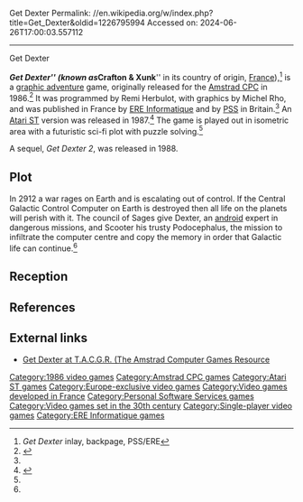 Get Dexter
Permalink: //en.wikipedia.org/w/index.php?title=Get_Dexter&oldid=1226795994
Accessed on: 2024-06-26T17:00:03.557112



------
Get Dexter
{{Infobox video game
| title        = Get Dexter
| image        = getdexter.jpg
| caption      = Amstrad CPC cover art
| developer    = 
| publisher    = [[ERE Informatique]]<br>[[Personal Software Services|PSS]]
| programmer   = Remi Herbulot
| designer     = 
| series       = 
| engine       = 
| released     = '''1986:''' Amstrad CPC<br>'''1987:''' Atari ST
| genre        = [[Adventure game|Adventure]]
| modes        = [[Single-player video game|Single-player]]
| platforms    = [[Amstrad CPC]], [[Atari ST]]
}}

'''''Get Dexter''''' (known as '''''Crafton & Xunk''''' in its country of origin, [[France]]),<ref name="inlay">''Get Dexter'' inlay, backpage, PSS/ERE</ref> is a [[graphic adventure]] game, originally released for the [[Amstrad CPC]] in 1986.<ref name="CPC Moby Games">{{cite web  | last =  | first =  | authorlink =  | title =CPC version at Moby Games  | publisher =Moby Games  | date =  | url =http://www.mobygames.com/game/cpc/get-dexter  | format =  | doi =  | accessdate =2008-05-15  }}</ref> It was programmed by Remi Herbulot, with graphics by Michel Rho, and was published in France by [[ERE Informatique]] and by [[Personal Software Services|PSS]] in Britain.<ref name="CPC Moby Games"/> An [[Atari ST]] version was released in 1987.<ref>{{cite web  | last =  | first =  | authorlink =  | title =Atari ST version at Moby Games  | publisher =Moby Games  | date =  | url =http://www.mobygames.com/game/atari-st/get-dexter  | format =  | doi =  | accessdate =2008-05-15  }}</ref> The game is played out in isometric area with a futuristic sci-fi plot with puzzle solving.<ref name="CPC Moby Games"/>

A sequel, ''Get Dexter 2'', was released in  1988.

==Plot==
In 2912 a war rages on Earth and is escalating out of control. If the Central Galactic Control Computer on Earth is destroyed then all life on the planets will perish with it. The council of Sages give Dexter, an [[Android (robot)|android]] expert in dangerous missions, and Scooter his trusty Podocephalus, the mission to infiltrate the computer centre and copy the memory in order that Galactic life can continue.<ref name="inlay"/>

==Reception==
{{Video game reviews
| award1Pub = ''Amstrad Action''
| award1 = Mastergame<ref>Game review, Amstrad Action magazine, [[Future Publishing]], issue 8, May 1986</ref>
}}

==References==
{{Reflist}}

==External links==
*[http://tacgr.emuunlim.com/downloads/filedetail.php?recid=371 Get Dexter at T.A.C.G.R. (The Amstrad Computer Games Resource] {{Webarchive|url=https://web.archive.org/web/20071107175412/http://tacgr.emuunlim.com/downloads/filedetail.php?recid=371 |date=2007-11-07 }}

[[Category:1986 video games]]
[[Category:Amstrad CPC games]]
[[Category:Atari ST games]]
[[Category:Europe-exclusive video games]]
[[Category:Video games developed in France]]
[[Category:Personal Software Services games]]
[[Category:Video games set in the 30th century]]
[[Category:Single-player video games]]
[[Category:ERE Informatique games]]


{{adventure-videogame-stub}}